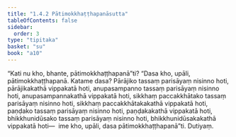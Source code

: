 ```yaml
---
title: "1.4.2 Pātimokkhaṭṭhapanāsutta"
tableOfContents: false
sidebar:
  order: 3
type: "tipitaka"
basket: "su"
book: "a10"
---
```



<DynamicBreadcrumb />

<Division number="32" book="a10">

<Paragraph number="270" book="a10">
“Kati nu kho, bhante, pātimokkhaṭṭhapanā”ti? “Dasa kho, upāli, pātimokkhaṭṭhapanā. Katame dasa? Pārājiko tassaṃ parisāyaṃ nisinno hoti, pārājikakathā vippakatā hoti, anupasampanno tassaṃ parisāyaṃ nisinno hoti, anupasampannakathā vippakatā hoti, sikkhaṃ paccakkhātako tassaṃ parisāyaṃ nisinno hoti, sikkhaṃ paccakkhātakakathā vippakatā hoti, paṇḍako tassaṃ parisāyaṃ nisinno hoti, paṇḍakakathā vippakatā hoti, bhikkhunidūsako tassaṃ parisāyaṃ nisinno hoti, bhikkhunidūsakakathā vippakatā hoti—  ime kho, upāli, dasa pātimokkhaṭṭhapanā”ti.

</Paragraph>
</Division>

<Paragraph number="271" type="center" book="a10">
Dutiyaṃ.
</Paragraph>